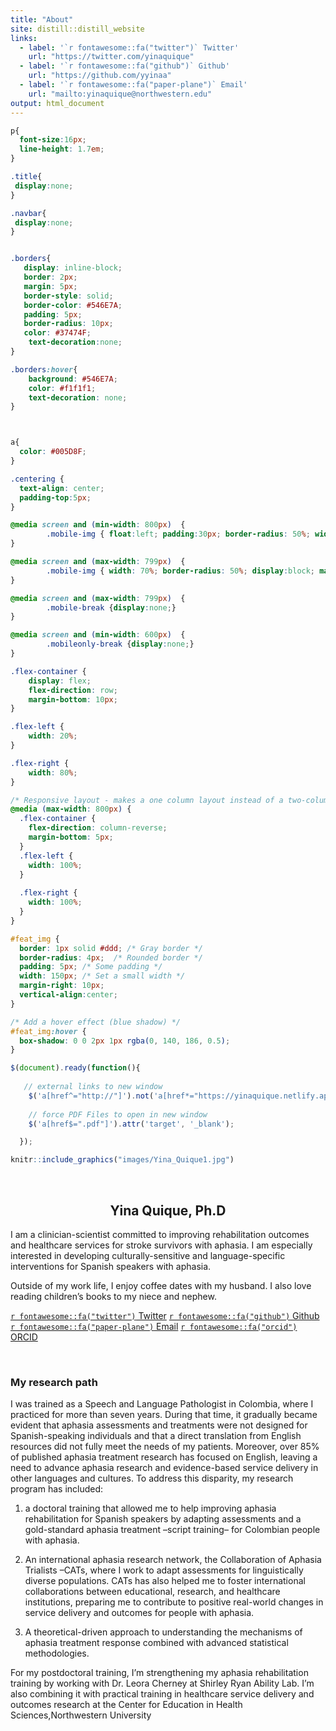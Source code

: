 ```yaml
---
title: "About"
site: distill::distill_website
links:
  - label: '`r fontawesome::fa("twitter")` Twitter'
    url: "https://twitter.com/yinaquique"
  - label: '`r fontawesome::fa("github")` Github'
    url: "https://github.com/yyinaa"
  - label: '`r fontawesome::fa("paper-plane")` Email'
    url: "mailto:yinaquique@northwestern.edu"
output: html_document
---
```


```css


p{
  font-size:16px;
  line-height: 1.7em;
}

.title{
 display:none;
}

.navbar{
 display:none;
}


.borders{
   display: inline-block;
   border: 2px;
   margin: 5px;
   border-style: solid;
   border-color: #546E7A;
   padding: 5px;
   border-radius: 10px;
   color: #37474F;
    text-decoration:none;
}

.borders:hover{
    background: #546E7A;
    color: #f1f1f1;
    text-decoration: none;
}



a{
  color: #005D8F;
}

.centering {
  text-align: center;
  padding-top:5px;
}

@media screen and (min-width: 800px)  {
        .mobile-img { float:left; padding:30px; border-radius: 50%; width: 40%; display:block; margin-left:auto; margin-right:auto; margin-bottom:20px;}
}

@media screen and (max-width: 799px)  {
        .mobile-img { width: 70%; border-radius: 50%; display:block; margin-left:auto; margin-right:auto; margin-bottom:20px; max-width: 300px; }
}

@media screen and (max-width: 799px)  {
        .mobile-break {display:none;}
}

@media screen and (min-width: 600px)  {
        .mobileonly-break {display:none;}
}

.flex-container {
    display: flex;
    flex-direction: row;
    margin-bottom: 10px;
}

.flex-left {
    width: 20%;
}

.flex-right {
    width: 80%;
}

/* Responsive layout - makes a one column layout instead of a two-column layout */
@media (max-width: 800px) {
  .flex-container {
    flex-direction: column-reverse;
    margin-bottom: 5px;
  }
  .flex-left {
    width: 100%;
  }
  
  .flex-right {
    width: 100%;
  }
}

#feat_img {
  border: 1px solid #ddd; /* Gray border */
  border-radius: 4px;  /* Rounded border */
  padding: 5px; /* Some padding */
  width: 150px; /* Set a small width */
  margin-right: 10px;
  vertical-align:center;
}

/* Add a hover effect (blue shadow) */
#feat_img:hover {
  box-shadow: 0 0 2px 1px rgba(0, 140, 186, 0.5);
}
```


```js
$(document).ready(function(){
	
   // external links to new window
    $('a[href^="http://"]').not('a[href*="https://yinaquique.netlify.app/"]').attr('target','_blank');
    
    // force PDF Files to open in new window
    $('a[href$=".pdf"]').attr('target', '_blank');

  });
```

```r
knitr::include_graphics("images/Yina_Quique1.jpg")
```

<br class = "mobile-break">

<center>

## Yina Quique, Ph.D

</center>

I am a clinician-scientist committed to improving rehabilitation outcomes and healthcare services for stroke survivors with aphasia. I am especially interested in developing culturally-sensitive and language-specific interventions for Spanish speakers with aphasia. 

Outside of my work life, I enjoy coffee dates with my husband. I also love reading children's books to my niece and nephew.  

::: {.centering}
[`r fontawesome::fa("twitter")` Twitter](https://twitter.com/yinaquique){.borders}
[`r fontawesome::fa("github")` Github](https://github.com/yyinaa){.borders}
[`r fontawesome::fa("paper-plane")` Email](mailto:yinaquique@northwestern.edu){.borders}
[`r fontawesome::fa("orcid")` ORCID](https://orcid.org/0000-0001-9129-4742){.borders}
:::

::: {style="clear:both;"}
:::

<br class = "mobileonly-break">

### My research path

I was trained as a Speech and Language Pathologist in Colombia, where I practiced for more than seven years. During that time, it gradually became evident that aphasia assessments and treatments were not designed for Spanish-speaking individuals and that a direct translation from English resources did not fully meet the needs of my patients. Moreover, over 85% of published aphasia treatment research has focused on English, leaving a need to advance aphasia research and evidence-based service delivery in other languages and cultures. To address this disparity, my research program has included:

1) a doctoral training that allowed me to help improving aphasia rehabilitation for Spanish speakers by adapting assessments and a gold-standard aphasia treatment –script training– for Colombian people with aphasia.

2) An international aphasia research network, the Collaboration of Aphasia Trialists –CATs, where I work to adapt assessments for linguistically diverse populations. CATs has also helped me to foster international collaborations between educational, research, and healthcare institutions, preparing me to contribute to positive real-world changes in service delivery and outcomes for people with aphasia. 

3) A theoretical-driven approach to understanding the mechanisms of aphasia treatment response combined with advanced statistical methodologies. 

For my postdoctoral training, I'm strengthening my aphasia rehabilitation training by working with Dr. Leora Cherney at Shirley Ryan Ability Lab. I'm also combining it with practical training in healthcare service delivery and outcomes research at the Center for Education in Health Sciences,Northwestern University

